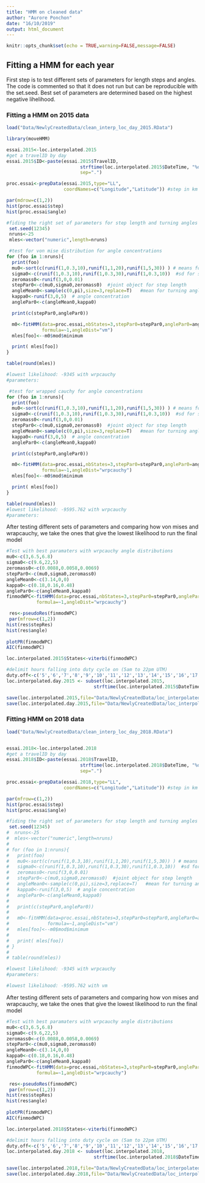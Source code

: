 ```yaml
---
title: "HMM on cleaned data"
author: "Aurore Ponchon"
date: "16/10/2019"
output: html_document
---
```


```r
knitr::opts_chunk$set(echo = TRUE,warning=FALSE,message=FALSE)
```

## Fitting a HMM for each year

First step is to test different sets of parameters for length steps and angles. 
The code is commented so that it does not run but can be reproducible with the set.seed.
Best set of parameters are determined based on the highest negative lihelihood.

### Fitting a HMM on 2015 data

```r
load("Data/NewlyCreatedData/clean_interp_loc_day_2015.RData")

library(moveHMM)

essai.2015<-loc.interpolated.2015
#get a travelID by day
essai.2015$ID<-paste(essai.2015$TravelID,
                           strftime(loc.interpolated.2015$DateTime, "%d", tz="UTC"),
                           sep=".")

proc.essai<-prepData(essai.2015,type="LL",
                     coordNames=c("Longitude","Latitude")) #step in km if LL, m if UTM

par(mdrow=c(1,2))
hist(proc.essai$step)
hist(proc.essai$angle)

#fiding the right set of parameters for step length and turning angles  for 3 states
 set.seed(12345)
 nruns<-25
 mles<-vector("numeric",length=nruns)

 #test for von mise distribution for angle concentrations
for (foo in 1:nruns){
  print(foo)
  mu0<-sort(c(runif(1,0.3,10),runif(1,1,20),runif(1,5,30)) ) # means for step length
  sigma0<-c(runif(1,0.3,10),runif(1,0.3,30),runif(1,0.3,10))  #sd for step length
  zeromass0<-runif(3,0,0.01)
  stepPar0<-c(mu0,sigma0,zeromass0)  #joint object for step length
  angleMean0<-sample(c(0,pi),size=3,replace=T)   #mean for turning angle
  kappa0<-runif(3,0,5)  # angle concentration
  anglePar0<-c(angleMean0,kappa0)

  print(c(stepPar0,anglePar0))

  m0<-fitHMM(data=proc.essai,nbStates=3,stepPar0=stepPar0,anglePar0=anglePar0,
             formula=~1,angleDist="vm")
  mles[foo]<--m0$mod$minimum

  print( mles[foo])
}

table(round(mles))

#lowest likelihood: -9345 with wrpcauchy
#parameters: 

 #test for wrapped cauchy for angle concentrations
for (foo in 1:nruns){
  print(foo)
  mu0<-sort(c(runif(1,0.3,10),runif(1,1,20),runif(1,5,30)) ) # means for step length
  sigma0<-c(runif(1,0.3,10),runif(1,0.3,30),runif(1,0.3,10))  #sd for step length
  zeromass0<-runif(3,0,0.01)
  stepPar0<-c(mu0,sigma0,zeromass0)  #joint object for step length
  angleMean0<-sample(c(0,pi),size=3,replace=T)   #mean for turning angle
  kappa0<-runif(3,0,5)  # angle concentration
  anglePar0<-c(angleMean0,kappa0)

  print(c(stepPar0,anglePar0))

  m0<-fitHMM(data=proc.essai,nbStates=3,stepPar0=stepPar0,anglePar0=anglePar0,
             formula=~1,angleDist="wrpcauchy")
  mles[foo]<--m0$mod$minimum

  print( mles[foo])
}

table(round(mles))
#lowest likelihood: -9595.762 with wrpcauchy
#parameters: 
```

After testing different sets of parameters and comparing how von mises and wrapcauchy, we take the ones that give the lowest likelihood to run the final model 

```r
#Test with best paramaters with wrpcauchy angle distributions
mu0<-c(3,6.5,6.8)  
sigma0<-c(9.6,22,5)  
zeromass0<-c(0.0088,0.0058,0.0069) 
stepPar0<-c(mu0,sigma0,zeromass0) 
angleMean0<-c(3.14,0,0)  
kappa0<-c(0.18,0.16,0.48)  
anglePar0<-c(angleMean0,kappa0)
finmodWPC<-fitHMM(data=proc.essai,nbStates=3,stepPar0=stepPar0,anglePar0=anglePar0,
           formula=~1,angleDist="wrpcauchy")

 res<-pseudoRes(finmodWPC)
 par(mfrow=c(1,2))
hist(res$stepRes)
hist(res$angle)
 
plotPR(finmodWPC)
AIC(finmodWPC)

loc.interpolated.2015$States<-viterbi(finmodWPC)

#delimit hours falling into duty cycle on (5am to 22pm UTM)
duty.off<-c('5','6','7','8','9','10','11','12','13','14','15','16','17','18','19','20','21') 
loc.interpolated.day.2015 <- subset(loc.interpolated.2015,
                                strftime(loc.interpolated.2015$DateTime, "%H", tz="UTC") %in% duty.off)

save(loc.interpolated.2015,file="Data/NewlyCreatedData/loc_interpolated_states_2015.RData")
save(loc.interpolated.day.2015,file="Data/NewlyCreatedData/loc_interpolated_states_day_2015.RData")
```

### Fitting HMM on 2018 data

```r
load("Data/NewlyCreatedData/clean_interp_loc_day_2018.RData")


essai.2018<-loc.interpolated.2018
#get a travelID by day
essai.2018$ID<-paste(essai.2018$TravelID,
                           strftime(loc.interpolated.2018$DateTime, "%d", tz="UTC"),
                           sep=".")

proc.essai<-prepData(essai.2018,type="LL",
                     coordNames=c("Longitude","Latitude")) #step in km if LL, m if UTM

par(mfrow=c(1,2))
hist(proc.essai$step)
hist(proc.essai$angle)

#fiding the right set of parameters for step length and turning angles  for 3 states
 set.seed(12345)
#  nruns<-25
#  mles<-vector("numeric",length=nruns)
# 
# for (foo in 1:nruns){
#   print(foo)
#   mu0<-sort(c(runif(1,0.3,10),runif(1,1,20),runif(1,5,30)) ) # means for step length
#   sigma0<-c(runif(1,0.3,10),runif(1,0.3,30),runif(1,0.3,10))  #sd for step length
#   zeromass0<-runif(3,0,0.01)
#   stepPar0<-c(mu0,sigma0,zeromass0)  #joint object for step length
#   angleMean0<-sample(c(0,pi),size=3,replace=T)   #mean for turning angle
#   kappa0<-runif(3,0,5)  # angle concentration
#   anglePar0<-c(angleMean0,kappa0)
# 
#   print(c(stepPar0,anglePar0))
# 
#   m0<-fitHMM(data=proc.essai,nbStates=3,stepPar0=stepPar0,anglePar0=anglePar0,
#              formula=~1,angleDist="vm")
#   mles[foo]<--m0$mod$minimum
# 
#   print( mles[foo])
# }
# 
# table(round(mles))

#lowest likelihood: -9345 with wrpcauchy
#parameters: 

#lowest likelihood: -9595.762 with vm
```

After testing different sets of parameters and comparing how von mises and wrapcauchy, we take the ones that give the lowest likelihood to 
run the final model 

```r
#Test with best paramaters with wrpcauchy angle distributions
mu0<-c(3,6.5,6.8)  
sigma0<-c(9.6,22,5)  
zeromass0<-c(0.0088,0.0058,0.0069) 
stepPar0<-c(mu0,sigma0,zeromass0) 
angleMean0<-c(3.14,0,0)  
kappa0<-c(0.18,0.16,0.48)  
anglePar0<-c(angleMean0,kappa0)
finmodWPC<-fitHMM(data=proc.essai,nbStates=3,stepPar0=stepPar0,anglePar0=anglePar0,
           formula=~1,angleDist="wrpcauchy")

 res<-pseudoRes(finmodWPC)
 par(mfrow=c(1,2))
hist(res$stepRes)
hist(res$angle)
 
plotPR(finmodWPC)
AIC(finmodWPC)

loc.interpolated.2018$States<-viterbi(finmodWPC)

#delimit hours falling into duty cycle on (5am to 22pm UTM)
duty.off<-c('5','6','7','8','9','10','11','12','13','14','15','16','17','18','19','20','21') 
loc.interpolated.day.2018 <- subset(loc.interpolated.2018,
                                strftime(loc.interpolated.2018$DateTime, "%H", tz="UTC") %in% duty.off)

save(loc.interpolated.2018,file="Data/NewlyCreatedData/loc_interpolated_states_2018.RData")
save(loc.interpolated.day.2018,file="Data/NewlyCreatedData/loc_interpolated_states_day_2018.RData")
```




